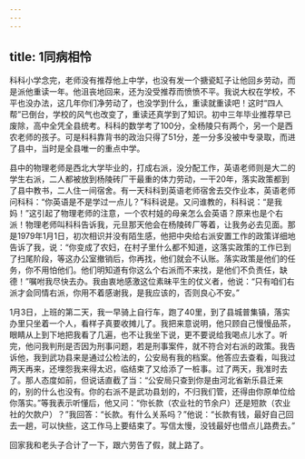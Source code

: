 ```yaml
---
---
---
```

title: 1同病相怜
---




科科小学念完，老师没有推荐他上中学，也没有发一个搪瓷缸子让他回乡劳动，而是派他重读一年。他沮丧地回来，还为没受推荐而愤愤不平。我说大权在学校，不平也没办法，这几年你们净劳动了，也没学到什么，重读就重读吧！这时“四人帮”已倒台，学校的风气也改变了，重读还真学到了知识。初中三年毕业推荐早已废除，高中全凭全县统考。科科的数学考了100分，全杨陵只有两个，另一个是西农老师的孩子。可是科科靠背书的政治只得了51分，差一分多没被中专录取，而进了县中，当时是全县唯一的重点中学。

县中的物理老师是西北大学毕业的，打成右派，没分配工作，英语老师则是大二的学生右派，二人都被放到杨陵砖厂干最重的体力劳动，一干20年，落实政策都到了县中教书，二人住一间宿舍。有一天科科到英语老师宿舍去交作业本，英语老师问科科：“你英语是不是学过一点儿？”科科说是。又问谁教的，科科说：“是我妈！”这引起了物理老师的注意，一个农村娃的母亲怎么会英语？原来也是个右派！物理老师叫科科告诉我，元旦那天他会在杨陵砖厂等着，让我务必去见面。那是1979年1月1日，初次相识并没有陌生感，他把中央给右派安置工作的政策详细地告诉了我，说：“你变成了农妇，在村子里什么都不知道，这落实政策的工作已到了扫尾阶段，等这办公室撤销后，你再找，他们就会不认账。落实政策是他们的任务，你不用怕他们。他们明知道有你这么个右派而不来找，是他们不负责任，缺德！”嘱咐我尽快去办。我由衷地感激这位素昧平生的仗义者，他说：“只有咱们右派才会同情右派，你用不着感谢我，是我应该的，否则良心不安。”

1月3日，上班的第二天，我一早骑上自行车，跑了40里，到了县城普集镇，落实办里只坐着一个人，看样子真要收摊儿了。我把来意说明，他只顾自己慢慢品茶，眼睛从上到下地把我看了几遍，也不让我坐下说，更不要说给我喝点儿水了。听完，他问我判刑是否因为刑事问题，若是刑事案件，就不符合对右派的政策。我告诉他，我到武功县来是通过公检法的，公安局有我的档案。他答应去查看，叫我过两天再来，还埋怨我来得太迟，临结束了又给添了一桩事。过了两天，我准时去了。那人态度如前，但说话直截了当：“公安局只查到你是由河北省新乐县迁来的，别的什么也没有。你的右派不是武功县划的，不归我们管，还得由你原单位给你落实。”等我表示听懂后，他又问：“你长款（农业社的节余户）还是短款（农业社的欠款户）？”我回答：“长款。有什么关系吗？”他说：“长款有钱，最好自己回去一趟，可以快些，这工作马上要结束了。写信太慢，没钱最好也借点儿路费去。”

回家我和老头子合计了一下，跟六劳告了假，就上路了。